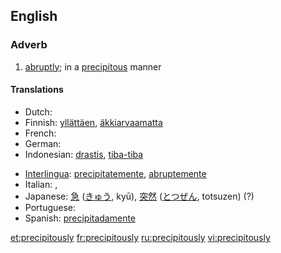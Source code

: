 ==English==

===Adverb===
{{en-adv}}

# [[abruptly]]; in a [[precipitous]] manner

====Translations====
{{trans-top|abruptly}}
* Dutch: {{t-|nl|overhaast}}
* Finnish: [[yllättäen]], [[äkkiarvaamatta]]
* French: {{t+|fr|abruptement}}
* German: {{t-|de|unerwartet}}
* Indonesian: [[drastis]], [[tiba-tiba]]
{{trans-mid}}
* [[Interlingua]]: [[precipitatemente]], [[abruptemente]]
* Italian: {{t+|it|bruscamente}}, {{t+|it|precipitevolissimevolmente}}
* Japanese: [[急]] ([[きゅう]], kyū), [[突然]] ([[とつぜん]], totsuzen) (?)
* Portuguese: {{t+|pt|abruptamente}}
* Spanish: [[precipitadamente]]
{{trans-bottom}}

[[et:precipitously]]
[[fr:precipitously]]
[[ru:precipitously]]
[[vi:precipitously]]